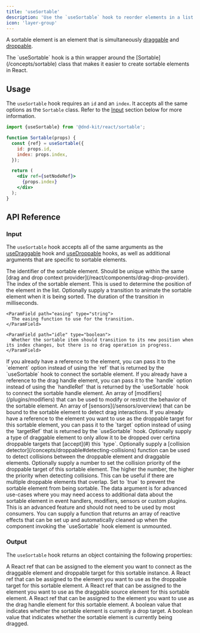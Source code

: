 ```yaml
---
title: 'useSortable'
description: 'Use the `useSortable` hook to reorder elements in a list or across multiple lists.'
icon: 'layer-group'
---
```


A sortable element is an element that is simultaneously [draggable](/concepts/draggable) and [droppable](/concepts/droppable).

<Info>
  The `useSortable` hook is a thin wrapper around the [Sortable](/concepts/sortable) class that makes it easier to create sortable elements in React.
</Info>


## Usage

The `useSortable` hook requires an `id` and an `index`. It accepts all the same options as the `Sortable` class. Refer to the [Input](#input) section below for more information.

```jsx
import {useSortable} from '@dnd-kit/react/sortable';

function Sortable(props) {
  const {ref} = useSortable({
    id: props.id,
    index: props.index,
  });

  return (
    <div ref={setNodeRef}>
      {props.index}
    </div>
  );
}
```

## API Reference

### Input

The `useSortable` hook accepts all of the same arguments as the [useDraggable](/react/hooks/use-draggable) hook and [useDroppable](/react/hooks/use-droppable) hooks, as well as additional arguments that are specific to sortable elements.

<ParamField path="id" type="string | number" required>
  The identifier of the sortable element. Should be unique within the same [drag and drop context provider](/react/components/drag-drop-provider).
</ParamField>

<ParamField path="index" type="number" required>
  The index of the sortable element. This is used to determine the position of the element in the list.
</ParamField>

<ParamField path="transition" type="{duration?: number; easing?: string: idle: boolean} | null">
  Optionally supply a transition to animate the sortable element when it is being sorted.

  <Expandable>
    <ParamField path="duration" type="number">
      The duration of the transition in milliseconds.
    </ParamField>

    <ParamField path="easing" type="string">
      The easing function to use for the transition.
    </ParamField>

    <ParamField path="idle" type="boolean">
      Whether the sortable item should transition to its new position when its index changes, but there is no drag operation in progress.
    </ParamField>
  </Expandable>
</ParamField>

<ParamField path="element" type="Element | Ref<Element>">
  If you already have a reference to the element, you can pass it to the `element` option instead of using the `ref` that is returned by the `useSortable` hook to connect the sortable element.
</ParamField>

<ParamField path="handle" type="Element | Ref<Element>">
  If you already have a reference to the drag handle element, you can pass it to the `handle` option instead of using the `handleRef` that is returned by the `useSortable` hook to connect the sortable handle element.
</ParamField>

<ParamField path="modifiers" type="Modifier[]">
  An array of [modifiers](/plugins/modifiers) that can be used to modify or restrict the behavior of the sortable element.
</ParamField>

<ParamField path="sensors" type="Sensors[]">
  An array of [sensors](/sensors/overview) that can be bound to the sortable element to detect drag interactions.
</ParamField>

<ParamField path="target" type="Element | Ref<Element>">
  If you already have a reference to the element you want to use as the droppable target for this sortable element, you can pass it to the `target` option instead of using the `targetRef` that is returned by the `useSortable` hook.
</ParamField>

<ParamField path="accepts" type="string | number | Symbol | (type: string | number | Symbol) => boolean">
  Optionally supply a type of draggable element to only allow it to be dropped over certina droppable targets that [accept](#) this `type`.
</ParamField>

<ParamField path="collisionDetector" type="(input: CollisionDetectorInput) => Collision | null">
  Optionally supply a [collision detector](/concepts/droppable#detecting-collisions) function can be used to detect collisions between the droppable element and draggable elements.
</ParamField>

<ParamField path="collisionPriority" type="number">
  Optionally supply a number to set the collision priority of the droppable target of this sortable element. The higher the number, the higher the priority when detecting collisions. This can be useful if there are multiple droppable elements that overlap.
</ParamField>

<ParamField path="disabled" type="boolean">
  Set to `true` to prevent the sortable element from being sortable.
</ParamField>

<ParamField path="data" type="{[key: string]: any}">
  The data argument is for advanced use-cases where you may need access to additional data about the sortable element in event handlers, modifiers, sensors or custom plugins.
</ParamField>

<ParamField path="effects" type="(manager: DragDropManager) => Effect[]">
  <Info>This is an advanced feature and should not need to be used by most consumers.</Info>
  You can supply a function that returns an array of reactive effects that can be set up and automatically cleaned up when the component invoking the `useSortable` hook element is unmounted.
</ParamField>

### Output

The `useSortable` hook returns an object containing the following properties:

<ParamField path="ref" type="Ref<Element>">
  A React ref that can be assigned to the element you want to connect as the draggable element and droppable target for this sortable instance.
</ParamField>

<ParamField path="targetRef" type="Ref<Element>">
  A React ref that can be assigned to the element you want to use as the droppable target for this sortable element.
</ParamField>

<ParamField path="sourceRef" type="Ref<Element>">
  A React ref that can be assigned to the element you want to use as the draggable source element for this sortable element.
</ParamField>

<ParamField path="handleRef" type="Ref<Element>">
  A React ref that can be assigned to the element you want to use as the drag handle element for this sortable element.
</ParamField>

<ParamField path="isDropTarget" type="boolean">
  A boolean value that indicates whether the sortable element is currently a drop target.
</ParamField>

<ParamField path="isDragSource" type="boolean">
  A boolean value that indicates whether the sortable element is currently being dragged.
</ParamField>
